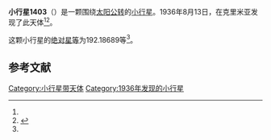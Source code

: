 {{Infobox planet
| bgcolour = #FFFFC0
| name = 1403 Idelsonia
| symbol = 
| image = 
| caption = 
| discovery = yes
| discovery_ref = 
| discoverer = {{link-en|格里·尼明|Grigory Neujmin}}
| discovery_site = [[克里米亚|克里米亚]] 
| discovered = 1936年8月13日
| designations = yes
| mp_name = 
| named_after = 
| alt_names = 
| mp_category = [[主带小行星|主带小行星]]
| orbit_ref = <ref name="a">[http://ssd.jpl.nasa.gov/sbdb.cgi?sstr=1403 1403 Idelsonia] {{Wayback|url=http://ssd.jpl.nasa.gov/sbdb.cgi?sstr=1403 |date=20210119035325 }}，小行星數據庫瀏覽器（JPL Small-Body Database Browser）－[[美国国家航空航天局|美国国家航空航天局]]喷气推进实验室</ref>
| epoch = 2456400.5 (2013年4月18日更新)
| aphelion = {{convert|3.5093373|AU|km|3|abbr=on|lk=out}}
| perihelion = {{convert|1.9312443|AU|km|3|abbr=on}}
| semimajor = {{convert|2.7202908|AU|km|3|abbr=on}}
| eccentricity = 0.2900596
| period = 1638.782852 [[日|日]]<br />4.49[[儒略年|儒略年]]
| avg_speed = 
| inclination = 10.14479
| asc_node = 157.10419
| mean_anomaly = 
| arg_peri = 192.18689
| satellites = 
| physical_characteristics = yes
| dimensions = 
| mass = 
| density = 
| surface_grav = 
| escape_velocity = 
| sidereal_day = 
| axial_tilt = 
| pole_ecliptic_lat = 
| pole_ecliptic_lon = 
| albedo = 
| temperatures= 
| temp_name1 = 
| mean_temp_1 = 
| max_temp_1 = 
| temp_name2 = 
| max_temp_2 = 
| spectral_type = 
| abs_magnitude = 192.18689
}}

'''小行星1403'''（{{lang-en|1403 Idelsonia}}）是一颗围绕[[太阳|太阳]][[公转|公转]]的[[小行星|小行星]]。1936年8月13日，{{link-en|格里·尼明|Grigory Neujmin}}在克里米亚发现了此天体<ref name="a" /><ref>{{cite news|title=小行星列表|url=http://cfa-www.harvard.edu/iau/lists/NumberedMPs.txt|accessdate=2013-07-08|newspaper=哈佛大学|archive-date=2008-05-17|archive-url=https://web.archive.org/web/20080517010638/http://cfa-www.harvard.edu/iau/lists/NumberedMPs.txt|dead-url=no}}</ref>。

这颗小行星的[[绝对星等|绝对星等]]为192.18689等<ref name="a" />。

==参考文献==
{{reflist}}
{{Minor Planet Number|[[小行星1402|小行星1402]]|[[小行星1404|小行星1404]]}}

{{小天体}}

[[Category:小行星带天体|Category:小行星带天体]]
[[Category:1936年发现的小行星|Category:1936年发现的小行星]]

{{asteroid-stub}}